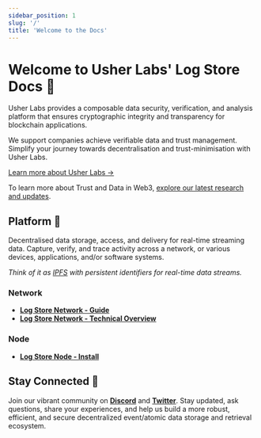 ```yaml
---
sidebar_position: 1
slug: '/'
title: 'Welcome to the Docs'
---
```


# Welcome to Usher Labs' Log Store Docs 📘

Usher Labs provides a composable data security, verification, and analysis platform that ensures cryptographic integrity and transparency for blockchain applications.

We support companies achieve verifiable data and trust management. Simplify your journey towards decentralisation and trust-minimisation with Usher Labs.

[Learn more about Usher Labs →](https://www.usher.so/)

To learn more about Trust and Data in Web3, [explore our latest research and updates](/research).

## Platform 🧬

Decentralised data storage, access, and delivery for real-time streaming data. Capture, verify, and trace activity across a network, or various devices, applications, and/or software systems.

_Think of it as [IPFS](https://ipfs.tech/) with persistent identifiers for real-time data streams._

### Network

- [**Log Store Network - Guide**](./logstore/network/quick-start/guide.mdx)
- [**Log Store Network - Technical Overview**](./logstore/network/specifics/overview.mdx)

### Node

- [**Log Store Node - Install**](./logstore/node/overview/install.md)

## Stay Connected 💬

Join our vibrant community on **[Discord](https://go.usher.so/discord)** and **[Twitter](https://x.com/usher_web3)**. Stay updated, ask questions, share your experiences, and help us build a more robust, efficient, and secure decentralized event/atomic data storage and retrieval ecosystem.
